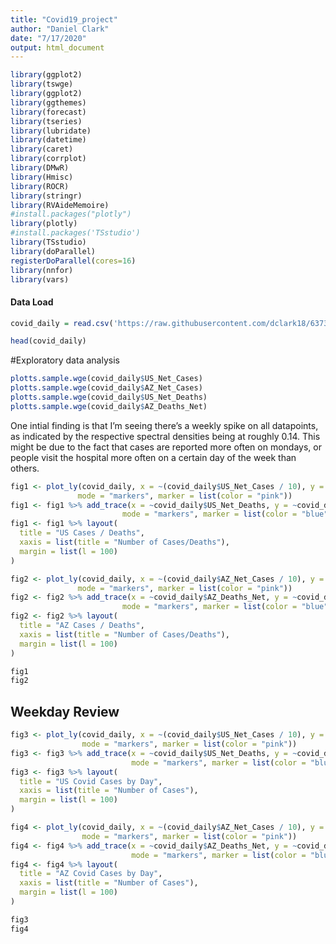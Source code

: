 ```yaml
---
title: "Covid19_project"
author: "Daniel Clark"
date: "7/17/2020"
output: html_document
---
```



```r
library(ggplot2)
library(tswge)
library(ggplot2)
library(ggthemes)
library(forecast)
library(tseries)
library(lubridate)
library(datetime)
library(caret)
library(corrplot)
library(DMwR)
library(Hmisc)
library(ROCR)
library(stringr)
library(RVAideMemoire)
#install.packages("plotly")
library(plotly)
#install.packages('TSstudio')
library(TSstudio)
library(doParallel)
registerDoParallel(cores=16)
library(nnfor)
library(vars)
```


#### Data Load
```r
covid_daily = read.csv('https://raw.githubusercontent.com/dclark18/6373TimeSeries_Covid/master/time_series_covid19_confirmed_USAZ_forproject.csv')

head(covid_daily)
```

#Exploratory data analysis
```r
plotts.sample.wge(covid_daily$US_Net_Cases)
plotts.sample.wge(covid_daily$AZ_Net_Cases)
plotts.sample.wge(covid_daily$US_Net_Deaths)
plotts.sample.wge(covid_daily$AZ_Deaths_Net)
```

One intial finding is that I'm seeing there's a weekly spike on all datapoints, as indicated by the respective spectral densities being at roughly 0.14. This might be due to the fact that cases are reported more often on mondays, or people visit the hospital more often on a certain day of the week than others. 

```r
fig1 <- plot_ly(covid_daily, x = ~(covid_daily$US_Net_Cases / 10), y = ~covid_daily$Date, name = "US Net Cases (scaled by 10)", type = 'scatter',
               mode = "markers", marker = list(color = "pink"))
fig1 <- fig1 %>% add_trace(x = ~covid_daily$US_Net_Deaths, y = ~covid_daily$Date, name = "US Net Deaths",type = 'scatter',
                         mode = "markers", marker = list(color = "blue"))
fig1 <- fig1 %>% layout(
  title = "US Cases / Deaths",
  xaxis = list(title = "Number of Cases/Deaths"),
  margin = list(l = 100)
)

fig2 <- plot_ly(covid_daily, x = ~(covid_daily$AZ_Net_Cases / 10), y = ~covid_daily$Date, name = "AZ Net Cases (scaled by 10)", type = 'scatter',
               mode = "markers", marker = list(color = "pink"))
fig2 <- fig2 %>% add_trace(x = ~covid_daily$AZ_Deaths_Net, y = ~covid_daily$Date, name = "AZ Net Deaths",type = 'scatter',
                         mode = "markers", marker = list(color = "blue"))
fig2 <- fig2 %>% layout(
  title = "AZ Cases / Deaths",
  xaxis = list(title = "Number of Cases/Deaths"),
  margin = list(l = 100)
)

fig1
fig2
```


## Weekday Review

```r
fig3 <- plot_ly(covid_daily, x = ~(covid_daily$US_Net_Cases / 10), y = ~covid_daily$Weekday, name = "US Net Cases (scaled by 10)", type = 'bar',
                mode = "markers", marker = list(color = "pink"))
fig3 <- fig3 %>% add_trace(x = ~covid_daily$US_Net_Deaths, y = ~covid_daily$Weekday, name = "US Net Deaths",type = 'bar',
                           mode = "markers", marker = list(color = "blue"))
fig3 <- fig3 %>% layout(
  title = "US Covid Cases by Day",
  xaxis = list(title = "Number of Cases"),
  margin = list(l = 100)
)

fig4 <- plot_ly(covid_daily, x = ~(covid_daily$AZ_Net_Cases / 10), y = ~covid_daily$Weekday, name = "AZ Net Cases (scaled by 10)", type = 'bar',
                mode = "markers", marker = list(color = "pink"))
fig4 <- fig4 %>% add_trace(x = ~covid_daily$AZ_Deaths_Net, y = ~covid_daily$Weekday, name = "AZ Net Deaths",type = 'bar',
                           mode = "markers", marker = list(color = "blue"))
fig4 <- fig4 %>% layout(
  title = "AZ Covid Cases by Day",
  xaxis = list(title = "Number of Cases"),
  margin = list(l = 100)
)

fig3
fig4

```